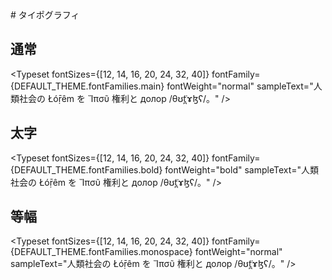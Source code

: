 

<Meta title="Design/タイポグラフィ"/>

<div style={{marginBlockEnd: "40px"}}>
  # タイポグラフィ
</div>

## 通常
<Typeset
  fontSizes={[12, 14, 16, 20, 24, 32, 40]}
  fontFamily={DEFAULT_THEME.fontFamilies.main}
  fontWeight="normal"
  sampleText="人類社会の Łóṝêm を Ἴπσῦ 権利と долор /θʊ̈t̪ɤɮʕ/。"
/>

## 太字
<Typeset
  fontSizes={[12, 14, 16, 20, 24, 32, 40]}
  fontFamily={DEFAULT_THEME.fontFamilies.bold}
  fontWeight="bold"
  sampleText="人類社会の Łóṝêm を Ἴπσῦ 権利と долор /θʊ̈t̪ɤɮʕ/。"
/>

## 等幅
<Typeset
  fontSizes={[12, 14, 16, 20, 24, 32, 40]}
  fontFamily={DEFAULT_THEME.fontFamilies.monospace}
  fontWeight="normal"
  sampleText="人類社会の Łóṝêm を Ἴπσῦ 権利と долор /θʊ̈t̪ɤɮʕ/。"
/>